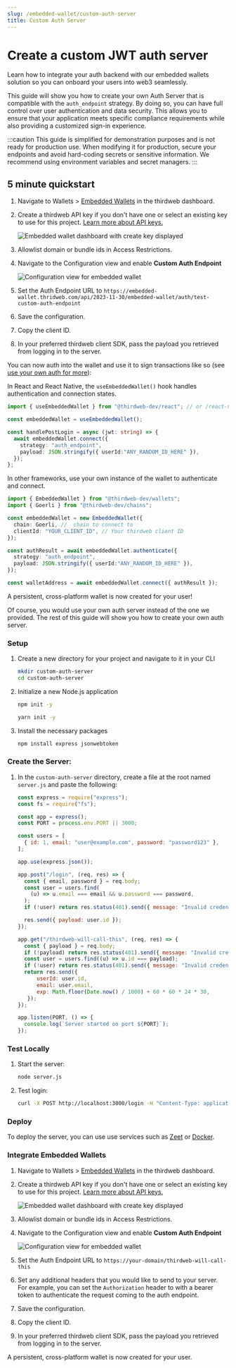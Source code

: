 ```yaml
---
slug: /embedded-wallet/custom-auth-server
title: Custom Auth Server
---
```



# Create a custom JWT auth server

Learn how to integrate your auth backend with our embedded wallets solution so you can onboard your users into web3 seamlessly. 

This guide will show you how to create your own Auth Server that is compatible with the `auth_endpoint` strategy. By doing so, you can have full control over user authentication and data security. This allows you to ensure that your application meets specific compliance requirements while also providing a customized sign-in experience.

:::caution
This guide is simplified for demonstration purposes and is not ready for production use. When modifying it for production, secure your endpoints and avoid hard-coding secrets or sensitive information. We recommend using environment variables and secret managers.
:::

## 5 minute quickstart

1. Navigate to Wallets > [Embedded Wallets](https://thirdweb.com/dashboard/wallets/embedded) in the thirdweb dashboard.
2. Create a thirdweb API key if you don't have one or select an existing key to use for this project. [Learn more about API keys.](https://portal.thirdweb.com/api-keys)

   ![Embedded wallet dashboard with create key displayed](../assets/ew-create-key.png)

3. Allowlist domain or bundle ids in Access Restrictions.
4. Navigate to the Configuration view and enable **Custom Auth Endpoint**

   ![Configuration view for embedded wallet](../assets/ew-configuration.png)

5. Set the Auth Endpoint URL to `https://embedded-wallet.thridweb.com/api/2023-11-30/embedded-wallet/auth/test-custom-auth-endpoint`
6. Save the configuration.
7. Copy the client ID.
8. In your preferred thirdweb client SDK, pass the payload you retrieved from logging in to the server.

You can now auth into the wallet and use it to sign transactions like so (see [use your own auth for more](/embedded-wallet/custom-auth)):

<Tabs>
<TabItem value="react" label="React & React Native">

In React and React Native, the `useEmbeddedWallet()` hook handles authentication and connection states.

```typescript
import { useEmbeddedWallet } from "@thirdweb-dev/react"; // or /react-native

const embeddedWallet = useEmbeddedWallet();

const handlePostLogin = async (jwt: string) => {
  await embeddedWallet.connect({
    strategy: "auth_endpoint",
    payload: JSON.stringify({ userId:"ANY_RANDOM_ID_HERE" }),
  });
};
```

</TabItem>
<TabItem value="typescript" label="Other Typescript Frameworks">

In other frameworks, use your own instance of the wallet to authenticate and connect.

```typescript
import { EmbeddedWallet } from "@thirdweb-dev/wallets";
import { Goerli } from "@thirdweb-dev/chains";

const embeddedWallet = new EmbeddedWallet({
  chain: Goerli, //  chain to connect to
  clientId: "YOUR_CLIENT_ID", // Your thirdweb client ID
});

const authResult = await embeddedWallet.authenticate({
  strategy: "auth_endpoint",
  payload: JSON.stringify({ userId:"ANY_RANDOM_ID_HERE" }),
});

const walletAddress = await embeddedWallet.connect({ authResult });
```

</TabItem>
</Tabs>

A persistent, cross-platform wallet is now created for your user!

Of course, you would use your own auth server instead of the one we provided. The rest of this guide will show you how to create your own auth server.

### Setup

1. Create a new directory for your project and navigate to it in your CLI

   ```bash
   mkdir custom-auth-server
   cd custom-auth-server
   ```

2. Initialize a new Node.js application

   ```bash
   npm init -y

   yarn init -y
   ```

3. Install the necessary packages

   ```bash
   npm install express jsonwebtoken
   ```

### **Create the Server:**

1. In the `custom-auth-server` directory, create a file at the root named `server.js` and paste the following:

   ```jsx
   const express = require("express");
   const fs = require("fs");

   const app = express();
   const PORT = process.env.PORT || 3000;

   const users = [
     { id: 1, email: "user@example.com", password: "password123" },
   ];

   app.use(express.json());

   app.post("/login", (req, res) => {
     const { email, password } = req.body;
     const user = users.find(
       (u) => u.email === email && u.password === password,
     );
     if (!user) return res.status(401).send({ message: "Invalid credentials" });

     res.send({ payload: user.id });
   });

   app.get("/thirdweb-will-call-this", (req, res) => {
     const { payload } = req.body;
     if (!payload) return res.status(401).send({ message: "Invalid credentials" });
     const user = users.find((u) => u.id === payload);
     if (!user) return res.status(401).send({ message: "Invalid credentials" });
     return res.send({
         userId: user.id,
         email: user.email,
         exp: Math.floor(Date.now() / 1000) + 60 * 60 * 24 * 30,
      });
   });

   app.listen(PORT, () => {
     console.log(`Server started on port ${PORT}`);
   });
   ```

### **Test Locally**

1. Start the server:

   ```bash
   node server.js
   ```

2. Test login:

   ```bash
   curl -X POST http://localhost:3000/login -H "Content-Type: application/json" -d '{"email": "user@example.com", "password": "password123"}'
   ```

### **Deploy**

To deploy the server, you can use use services such as [Zeet](https://zeet.co/) or [Docker](https://www.docker.com/).

### **Integrate Embedded Wallets**

1. Navigate to Wallets > [Embedded Wallets](https://thirdweb.com/dashboard/wallets/embedded) in the thirdweb dashboard.
2. Create a thirdweb API key if you don't have one or select an existing key to use for this project. [Learn more about API keys.](https://portal.thirdweb.com/api-keys)

   ![Embedded wallet dashboard with create key displayed](../assets/ew-create-key.png)

3. Allowlist domain or bundle ids in Access Restrictions.
4. Navigate to the Configuration view and enable **Custom Auth Endpoint**

   ![Configuration view for embedded wallet](../assets/ew-configuration.png)

5. Set the Auth Endpoint URL to `https://your-domain/thirdweb-will-call-this`
6. Set any additional headers that you would like to send to your server. For example, you can set the `Authorization` header to with a bearer token to authenticate the request coming to the auth endpoint.
7. Save the configuration.
8. Copy the client ID.
9. In your preferred thirdweb client SDK, pass the payload you retrieved from logging in to the server.

A persistent, cross-platform wallet is now created for your user.
